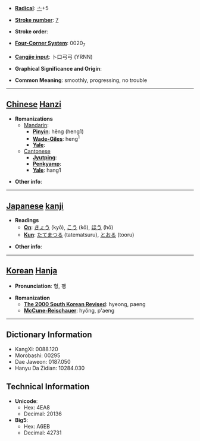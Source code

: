* '''[[Wiktionary:Chinese radical index| Radical]]''': [[Wiktionary:Chinese radical index 亠|亠]]+5

* '''[[Wiktionary:Chinese total strokes index|Stroke number]]''': [[Wiktionary:Chinese total strokes index 7|7]]

* '''Stroke order''': 

* '''[[Wiktionary:Chinese four corner index|Four-Corner System]]''': 0020<sub>7</sub>

* '''[[Wiktionary:Chinese Cangjie index|Cangjie input]]''': 卜口弓弓 (YRNN)

* '''Graphical Significance and Origin''': 

* '''Common Meaning''': smoothly, progressing, no trouble

----

== [[Chinese]] [[Hanzi]] ==

* '''Romanizations'''
** [[Mandarin]]:
*** '''[[Pinyin]]''': hēng (heng1)
*** '''[[Wade-Giles]]''': heng<sup>1</sup>
*** '''[[Yale]]''': 
**[[Cantonese]]
***'''[[Jyutping]]''':
***'''[[Penkyamp]]''': 
***'''[[Yale]]''': hang1

* '''Other info''': 

----

== [[Japanese]] [[kanji]] ==

* '''Readings'''
** '''[[On]]''': [[きょう]] (kyō), [[こう]] (kō), [[ほう]] (hō)
** '''[[Kun]]''': [[たてまつる]] (tatematsuru), [[とおる]] (tooru)

* '''Other info''':  

----

== [[Korean]] [[Hanja]] ==

* '''Pronunciation''': 형, 팽

* '''Romanization'''
** '''[[The 2000 South Korean Revised Romanization|The 2000 South Korean Revised]]''': hyeong, paeng
** '''[[McCune-Reischauer]]''': hyŏng, p'aeng

----

== Dictionary Information ==

* KangXi: 0088.120
* Morobashi: 00295
* Dae Jaweon: 0187.050
* Hanyu Da Zidian: 10284.030

== Technical Information ==

* '''Unicode''':
** Hex: 4EA8
** Decimal: 20136
* '''Big5''':
** Hex: A6EB
** Decimal: 42731